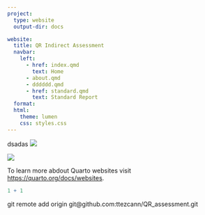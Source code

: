 ```yaml
---
project:
  type: website
  output-dir: docs

website:
  title: QR Indirect Assessment
  navbar:
    left:
      - href: index.qmd
        text: Home
      - about.qmd
      - dddddd.qmd
      - href: standard.qmd
        text: Standard Report
  format:
  html:
    theme: lumen
    css: styles.css
---
```


dsadas ![](images/SCR-20250329-lmgj.png)

![](images/SCR-20250329-llmi.png)

To learn more abdout Quarto websites visit <https://quarto.org/docs/websites>.

```r
1 + 1
```

git remote add origin git\@github.com:ttezcann/QR_assessment.git
